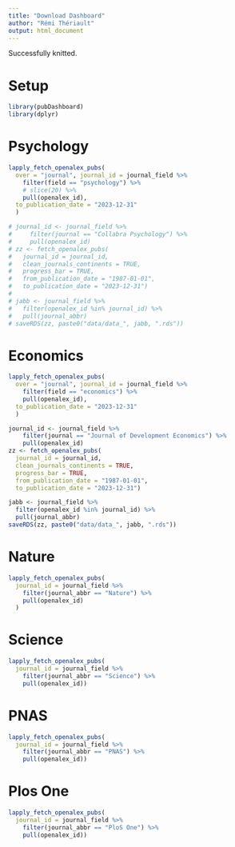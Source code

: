 ```yaml
---
title: "Download Dashboard"
author: "Rémi Thériault"
output: html_document
---
```


Successfully knitted.

# Setup

```r
library(pubDashboard)
library(dplyr)
```

# Psychology

```r
lapply_fetch_openalex_pubs(
  over = "journal", journal_id = journal_field %>% 
    filter(field == "psychology") %>%
    # slice(20) %>% 
    pull(openalex_id),
  to_publication_date = "2023-12-31"
  )

# journal_id <- journal_field %>%
#     filter(journal == "Collabra Psychology") %>%
#     pull(openalex_id)
# zz <- fetch_openalex_pubs(
#   journal_id = journal_id,
#   clean_journals_continents = TRUE,
#   progress_bar = TRUE,
#   from_publication_date = "1987-01-01",
#   to_publication_date = "2023-12-31")
# 
# jabb <- journal_field %>%
#   filter(openalex_id %in% journal_id) %>%
#   pull(journal_abbr)
# saveRDS(zz, paste0("data/data_", jabb, ".rds"))
```

# Economics

```r
lapply_fetch_openalex_pubs(
  over = "journal", journal_id = journal_field %>% 
    filter(field == "economics") %>%
    pull(openalex_id),
  to_publication_date = "2023-12-31"
  )

journal_id <- journal_field %>%
    filter(journal == "Journal of Development Economics") %>%
    pull(openalex_id)
zz <- fetch_openalex_pubs(
  journal_id = journal_id,
  clean_journals_continents = TRUE,
  progress_bar = TRUE,
  from_publication_date = "1987-01-01",
  to_publication_date = "2023-12-31")

jabb <- journal_field %>%
  filter(openalex_id %in% journal_id) %>%
  pull(journal_abbr)
saveRDS(zz, paste0("data/data_", jabb, ".rds"))
```

# Nature

```r
lapply_fetch_openalex_pubs(
  journal_id = journal_field %>% 
    filter(journal_abbr == "Nature") %>% 
    pull(openalex_id)
  )
```

# Science

```r
lapply_fetch_openalex_pubs(
  journal_id = journal_field %>% 
    filter(journal_abbr == "Science") %>% 
    pull(openalex_id))
```

# PNAS

```r
lapply_fetch_openalex_pubs(
  journal_id = journal_field %>% 
    filter(journal_abbr == "PNAS") %>% 
    pull(openalex_id))
```

# Plos One

```r
lapply_fetch_openalex_pubs(
  journal_id = journal_field %>% 
    filter(journal_abbr == "PloS One") %>% 
    pull(openalex_id))
```
